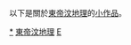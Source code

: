 {{WPSS-cat}}
{{hiddencat}}

以下是關於[[東帝汶地理|東帝汶地理]]的[[Wikipedia:小作品|小作品]]。

[[Category:東帝汶小作品|*]]
[[Category:東帝汶地理|]]
[[Category:亚洲地理小作品|E]]